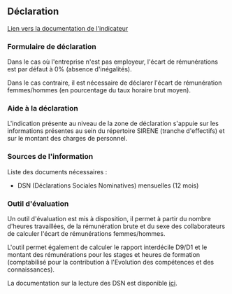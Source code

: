 ## Déclaration

[Lien vers la documentation de l'indicateur](/docs/empreinte-societale/indicateurs/geq)

### Formulaire de déclaration

Dans le cas où l'entreprise n'est pas employeur, l'écart de rémunérations est par défaut à 0% (absence d'inégalités).

Dans le cas contraire, il est nécessaire de déclarer l'écart de rémunération femmes/hommes (en pourcentage du taux horaire brut moyen).

### Aide à la déclaration

L'indication présente au niveau de la zone de déclaration s'appuie sur les informations présentes au sein du répertoire SIRENE (tranche d'effectifs) et sur le montant des charges de personnel.

### Sources de l'information

Liste des documents nécessaires :

- DSN (Déclarations Sociales Nominatives) mensuelles (12 mois)

### Outil d'évaluation

Un outil d'évaluation est mis à disposition, il permet à partir du nombre d'heures travaillées, de la rémunération brute et du sexe des collaborateurs de calculer l'écart de rémunérations femmes/hommes.

L'outil permet également de calculer le rapport interdécile D9/D1 et le montant des rémunérations pour les stages et heures de formation (comptabilisé pour la contribution à l'Evolution des compétences et des connaissances).

La documentation sur la lecture des DSN est disponible [ici](/docs/metriz-webapp/lecture-dsn).
